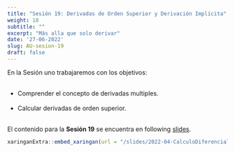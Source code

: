 ```yaml
---
title: "Sesión 19: Derivadas de Orden Superior y Derivación Implícita"
weight: 18
subtitle: ""
excerpt: "Más alla que solo derivar"
date: '27-06-2022'
slug: AU-sesion-19
draft: false
---
```


En la Sesión uno trabajaremos con los objetivos:<br/><br/>

 * Comprender el concepto de derivadas multiples. <br/><br/>
 * Calcular derivadas de orden superior. <br/><br/>
 

 
El contenido para la **Sesión 19** se encuentra en following [slides](/slides/2022-04-CalculoDiferencial/AU-sesion-19).

```r
xaringanExtra::embed_xaringan(url = "/slides/2022-04-CalculoDiferencial/AU-sesion-19", ratio = "4:3")
```
